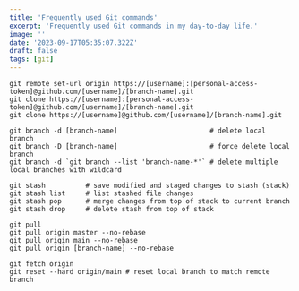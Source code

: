 ```yaml
---
title: 'Frequently used Git commands'
excerpt: 'Frequently used Git commands in my day-to-day life.'
image: ''
date: '2023-09-17T05:35:07.322Z'
draft: false
tags: [git]
---
```


```shell
git remote set-url origin https://[username]:[personal-access-token]@github.com/[username]/[branch-name].git
git clone https://[username]:[personal-access-token]@github.com/[username]/[branch-name].git
git clone https://[username]@github.com/[username]/[branch-name].git

git branch -d [branch-name]                       # delete local branch
git branch -D [branch-name]                       # force delete local branch
git branch -d `git branch --list 'branch-name-*'` # delete multiple local branches with wildcard

git stash          # save modified and staged changes to stash (stack)
git stash list     # list stashed file changes
git stash pop      # merge changes from top of stack to current branch
git stash drop     # delete stash from top of stack

git pull
git pull origin master --no-rebase
git pull origin main --no-rebase
git pull origin [branch-name] --no-rebase

git fetch origin
git reset --hard origin/main # reset local branch to match remote branch
```
